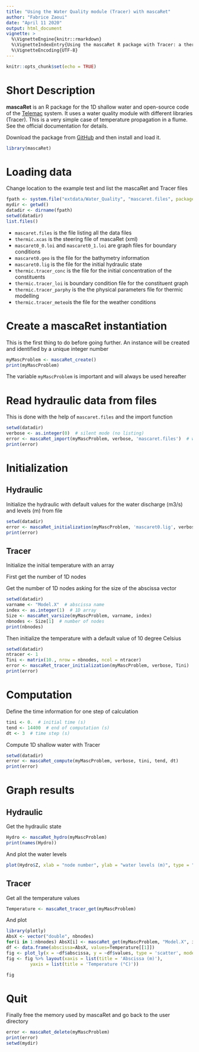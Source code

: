 ```yaml
---
title: "Using the Water Quality module (Tracer) with mascaRet"
author: "Fabrice Zaoui"
date: "April 11 2020"
output: html_document
vignette: >
  %\VignetteEngine{knitr::rmarkdown}
  %\VignetteIndexEntry{Using the mascaRet R package with Tracer: a thermic example}
  %\VignetteEncoding{UTF-8}
---
```


```r
knitr::opts_chunk$set(echo = TRUE)
```
# Short Description

**mascaRet** is an R package for the 1D shallow water and open-source code of the [Telemac](http://www.opentelemac.org) system. It uses a water quality module with different libraries (Tracer). This is a very simple case of temperature propagation in a flume. See the official documentation for details.

Download the package from [GitHub](https://github.com/fzao/mascaRet) and then install and load it.

```r
library(mascaRet)
```

# Loading data

Change location to the example test and list the mascaRet and Tracer files

```r
fpath <- system.file("extdata/Water_Quality", "mascaret.files", package="mascaRet")
mydir <- getwd()
datadir <- dirname(fpath)
setwd(datadir)
list.files()
```

- `mascaret.files` is the file listing all the data files
- `thermic.xcas` is the steering file of mascaRet (xml)
- `mascaret0_0.loi` and `mascaret0_1.loi` are graph files for boundary conditions
- `mascaret0.geo` is the file for the bathymetry information
- `mascaret0.lig` is the file for the initial hydraulic state
- `thermic.tracer_conc` is the file for the initial concentration of the constituents
- `thermic.tracer_loi` is boundary condition file for the constituent graph
- `thermic.tracer_parphy` is the the physical parameters file for thermic modelling 
- `thermic.tracer_meteo`is the file for the weather conditions

# Create a mascaRet instantiation

This is the first thing to do before going further. An instance will be created and identified by a unique integer number

```r
myMascProblem <- mascaRet_create()
print(myMascProblem)
```

The variable `myMascProblem` is important and will always be used hereafter

# Read hydraulic data from files

This is done with the help of `mascaret.files` and the import function

```r
setwd(datadir)
verbose <- as.integer(0)  # silent mode (no listing)
error <- mascaRet_import(myMascProblem, verbose, 'mascaret.files')  # warning: myMascProblem must exist
print(error)
```

# Initialization

## Hydraulic

Initialize the hydraulic with default values for the water discharge (m3/s) and levels (m) from file

```r
setwd(datadir)
error <- mascaRet_initialization(myMascProblem, 'mascaret0.lig', verbose)
print(error)
```

## Tracer

Initialize the initial temperature with an array

First get the number of 1D nodes

Get the number of 1D nodes asking for the size of the abscissa vector

```r
setwd(datadir)
varname <- "Model.X"  # abscissa name
index <- as.integer(1)  # 1D array
Size <- mascaRet_varsize(myMascProblem, varname, index)
nbnodes <- Size[1]  # number of nodes
print(nbnodes)
```

Then initialize the temperature with a default value of 10 degree Celsius

```r
setwd(datadir)
ntracer <- 1
Tini <- matrix(10., nrow = nbnodes, ncol = ntracer)
error <- mascaRet_tracer_initialization(myMascProblem, verbose, Tini)
print(error)
```

# Computation

Define the time information for one step of calculation

```r
tini <- 0.  # initial time (s)
tend <- 14400  # end of computation (s)
dt <- 3  # time step (s)
```

Compute 1D shallow water with Tracer

```r
setwd(datadir)
error <- mascaRet_compute(myMascProblem, verbose, tini, tend, dt)
print(error)
```

# Graph results

## Hydraulic

Get the hydraulic state

```r
Hydro <- mascaRet_hydro(myMascProblem)
print(names(Hydro))
```

And plot the water levels

```r
plot(Hydro$Z, xlab = "node number", ylab = "water levels (m)", type = "l")
```

## Tracer

Get all the temperature values 

```r
Temperature <- mascaRet_tracer_get(myMascProblem)
```

And plot

```r
library(plotly)
AbsX <- vector("double", nbnodes)
for(i in 1:nbnodes) AbsX[i] <- mascaRet_get(myMascProblem, "Model.X", i, 0, 0)
df <- data.frame(abscissa=AbsX, values=Temperature[[1]])
fig <- plot_ly(x = ~df$abscissa, y = ~df$values, type = 'scatter', mode = 'lines')
fig <- fig %>% layout(xaxis = list(title = 'Abscissa (m)'),
         yaxis = list(title = 'Temperature (°C)'))

fig
```

# Quit

Finally free the memory used by mascaRet and go back to the user directory

```r
error <- mascaRet_delete(myMascProblem)
print(error)
setwd(mydir)
```